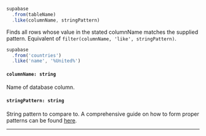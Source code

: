 
<!-- prettier-ignore -->
```js {3} 
supabase
  .from(tableName)
  .like(columnName, stringPattern)
```

Finds all rows whose value in the stated columnName matches the supplied pattern. Equivalent of `filter(columnName, 'like', stringPattern)`.

<Collapsable title="Toggle Example">

<!-- prettier-ignore -->
```js {3}
supabase
  .from('countries')
  .like('name', '%United%')
```

</Collapsable>


#### `columnName: string`
Name of database column.

#### `stringPattern: string`
String pattern to compare to. A comprehensive guide on how to form proper patterns can be found [here](https://www.postgresql.org/docs/current/functions-matching.html).

---